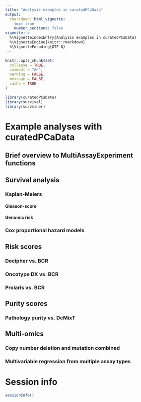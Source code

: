 ```yaml
---
title: "Analysis examples in curatedPCaData"
output: 
  rmarkdown::html_vignette:
    toc: true
    number_sections: false
vignette: >
  %\VignetteIndexEntry{Analysis examples in curatedPCaData}
  %\VignetteEngine{knitr::rmarkdown}
  %\VignetteEncoding{UTF-8}
---
```


```r
knitr::opts_chunk$set(
  collapse = TRUE,
  comment = "#>",
  warning = FALSE,
  message = FALSE,
  cache = TRUE
)
```

```r
library(curatedPCaData)
library(survival)
library(survminer)
```

# Example analyses with curatedPCaData

## Brief overview to MultiAssayExperiment functions

## Survival analysis

### Kaplan-Meiers

#### Gleason-score

#### Genomic risk

### Cox proportional hazard models

## Risk scores

### Decipher vs. BCR

### Oncotype DX vs. BCR

### Prolaris vs. BCR

## Purity scores

### Pathology purity vs. DeMixT

## Multi-omics

### Copy number deletion and mutation combined

### Multivariable regression from multiple assay types



# Session info

```r
sessionInfo()
```

